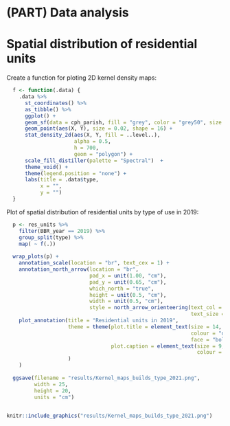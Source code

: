 # (PART) Data analysis {-}

# Spatial distribution of residential units

Create a function for ploting 2D kernel density maps:
```r
  
  f <- function(.data) {
    .data %>% 
      st_coordinates() %>%
      as_tibble() %>%
      ggplot() +
      geom_sf(data = cph_parish, fill = "grey", color = "grey50", size = 0.05) +
      geom_point(aes(X, Y), size = 0.02, shape = 16) +
      stat_density_2d(aes(X, Y, fill = ..level..),
                      alpha = 0.5,
                      h = 700,
                      geom = "polygon") +
      scale_fill_distiller(palette = "Spectral")  +
      theme_void() + 
      theme(legend.position = "none") +
      labs(title = .data$type,
           x = "",
           y = "") 
  }

```

Plot of spatial distribution of residential units by type of use in 2019:
```r

  p <- res_units %>% 
    filter(BBR_year == 2019) %>%  
    group_split(type) %>%
    map( ~ f(.))
  
  wrap_plots(p) +
    annotation_scale(location = "br", text_cex = 1) +
    annotation_north_arrow(location = "br",
                           pad_x = unit(1.00, "cm"),
                           pad_y = unit(0.65, "cm"),
                           which_north = "true",
                           height = unit(0.5, "cm"),
                           width = unit(0.5, "cm"),
                           style = north_arrow_orienteering(text_col = "white",
                                                            text_size = 1)) +
    plot_annotation(title = "Residential units in 2019",
                    theme = theme(plot.title = element_text(size = 14,
                                                            colour = "darkblue",
                                                            face = "bold"),
                                  plot.caption = element_text(size = 9,
                                                              colour = "grey25")
                    )
    ) 
  
  ggsave(filename = "results/Kernel_maps_builds_type_2021.png",
         width = 25,
         height = 20,
         units = "cm")
                    
```
 
```r

knitr::include_graphics("results/Kernel_maps_builds_type_2021.png")

```
